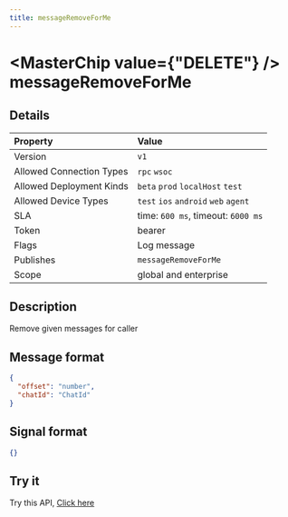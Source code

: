 ```yaml
---
title: messageRemoveForMe
---
```



# <MasterChip value={"DELETE"} /> messageRemoveForMe

## Details

| Property | Value | 
| :--- | :--- | 
| Version | `v1` |
| Allowed Connection Types | `rpc` `wsoc`  |
| Allowed Deployment Kinds | `beta` `prod` `localHost` `test`  |
| Allowed Device Types | `test` `ios` `android` `web` `agent`  |
| SLA | time: `600 ms`, timeout: `6000 ms` |
| Token | bearer |
| Flags | Log message |
| Publishes | `messageRemoveForMe`  |
| Scope | global and enterprise |


## Description

Remove given messages for caller

## Message format

```json copy
{
  "offset": "number",
  "chatId": "ChatId"
}
```

## Signal format

```json copy
{}
```

## Try it

Try this API, [Click here](https://web.neome.ai/api?path=home_main_messageRemoveForMe)


